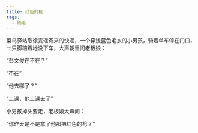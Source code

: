 ```yaml
---
title: 红色的枪
tags:
  - 随笔
---
```


菜鸟驿站取徐雯瑶寄来的快递，一个穿浅蓝色毛衣的小男孩，骑着单车停在门口，一只脚踮着地没下车，大声朝里问老板娘：

“彭文俊在不在？”

“不在”

“他去哪了？”

“上课，他上课去了”

小男孩掉头要走，老板娘大声问：

“你昨天是不是拿了他那把红色的枪？”
